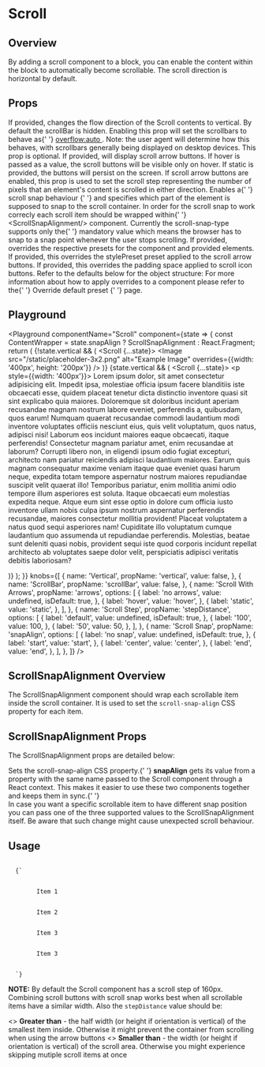 


# Scroll

## Overview

By adding a scroll component to a block, you can enable the content within the block to automatically become scrollable. The scroll direction is horizontal by default.

## Props

<LegacyBlock marginTop="sizing050">
  <Prop name="vertical" type="boolean" default={false}>
    If provided, changes the flow direction of the Scroll contents to vertical.
  </Prop>
  <Prop name="scrollBar" type="boolean" default={false}>
    By default the scrollBar is hidden. Enabling this prop will set the
    scrollbars to behave as{' '}
    <a href="https://developer.mozilla.org/en-US/docs/Web/CSS/overflow">
      overflow:auto
    </a>
    . Note: the user agent will determine how this behaves, with scrollbars
    generally being displayed on desktop devices.
  </Prop>
  <Prop name="arrows" type="'hover' | 'static'" default="undefined">
    This prop is optional. If provided, will display scroll arrow buttons. If
    <InlineCode>hover</InlineCode> is passed as a value, the scroll buttons will be visible only on
    hover. If <InlineCode>static</InlineCode> is provided, the buttons will persist on the screen.
  </Prop>
  <Prop name="stepDistance" type="number" default="160">
    If scroll arrow buttons are enabled, this prop is used to set the scroll
    step representing the number of pixels that an element's content is scrolled
    in either direction.
  </Prop>
  <Prop name="snapAlign" type="'start' | 'center' | 'end'">
    Enables a{' '}
    <Link href="https://developer.mozilla.org/en-US/docs/Web/CSS/scroll-snap-type">
      scroll snap behaviour
    </Link>{' '}
    and specifies which part of the element is supposed to snap to the scroll
    container. In order for the scroll snap to work correcly each scroll item
    should be wrapped within{' '}
    <InlineCode>&lt;ScrollSnapAlignment/&gt;</InlineCode> component. Currently
    the <InlineCode>scroll-snap-type</InlineCode> supports only the{' '}
    <InlineCode>mandatory</InlineCode> value which means the browser has to snap
    to a snap point whenever the user stops scrolling.
  </Prop>
  <Prop name="overrides" type="object">
    If provided, overrides the respective presets for the component and provided
    elements.
    <Prop name="arrows" type="object">
      <Prop name="stylePreset" type="MQ<string>">
        If provided, this overrides the stylePreset preset applied to the scroll
        arrow buttons.
      </Prop>
      <Prop name="spaceInset" type="MQ<string>">
        If provided, this overrides the padding space applied to scroll icon
        buttons.
      </Prop>
    </Prop>
    Refer to the defaults below for the object structure:
    <CodeFromDefaultPresets componentName="scroll" />
    For more information about how to apply overrides to a component please
    refer to the{' '}
    <Link href="/theming/override-default-presets">
      Override default preset
    </Link>{' '}
    page.
  </Prop>
</LegacyBlock>

## Playground

<Playground
  componentName="Scroll"
  component={state => {
    const ContentWrapper = state.snapAlign
      ? ScrollSnapAlignment
      : React.Fragment;
    return (
      <LegacyBlock width="300px" height="200px">
        {!state.vertical && (
          <Scroll {...state}>
            <ContentWrapper>
              <Image
                src="/static/placeholder-3x2.png"
                alt="Example Image"
                overrides={{width: '400px', height: '200px'}}
              />
            </ContentWrapper>
          </Scroll>
        )}
        {state.vertical && (
          <Scroll {...state}>
            <ContentWrapper>
              <p style={{width: '400px'}}>
                Lorem ipsum dolor, sit amet consectetur adipisicing elit.
                Impedit ipsa, molestiae officia ipsum facere blanditiis iste
                obcaecati esse, quidem placeat tenetur dicta distinctio
                inventore quasi sit sint explicabo quia maiores. Doloremque sit
                doloribus incidunt aperiam recusandae magnam nostrum labore
                eveniet, perferendis a, quibusdam, quos earum! Numquam quaerat
                recusandae commodi laudantium modi inventore voluptates officiis
                nesciunt eius, quis velit voluptatum, quos natus, adipisci nisi!
                Laborum eos incidunt maiores eaque obcaecati, itaque
                perferendis! Consectetur magnam pariatur amet, enim recusandae
                at laborum? Corrupti libero non, in eligendi ipsum odio fugiat
                excepturi, architecto nam pariatur reiciendis adipisci
                laudantium maiores. Earum quis magnam consequatur maxime veniam
                itaque quae eveniet quasi harum neque, expedita totam tempore
                aspernatur nostrum maiores repudiandae suscipit velit quaerat
                illo! Temporibus pariatur, enim mollitia animi odio tempore
                illum asperiores est soluta. Itaque obcaecati eum molestias
                expedita neque. Atque eum sint esse optio in dolore cum officia
                iusto inventore ullam nobis culpa ipsum nostrum aspernatur
                perferendis recusandae, maiores consectetur mollitia provident!
                Placeat voluptatem a natus quod sequi asperiores nam! Cupiditate
                illo voluptatum cumque laudantium quo assumenda ut repudiandae
                perferendis. Molestias, beatae sunt deleniti quasi nobis,
                provident sequi iste quod corporis incidunt repellat architecto
                ab voluptates saepe dolor velit, perspiciatis adipisci veritatis
                debitis laboriosam?
              </p>
            </ContentWrapper>
          </Scroll>
        )}
      </LegacyBlock>
    );
  }}
  knobs={[
    {
      name: 'Vertical',
      propName: 'vertical',
      value: false,
    },
    {
      name: 'ScrollBar',
      propName: 'scrollBar',
      value: false,
    },
    {
      name: 'Scroll With Arrows',
      propName: 'arrows',
      options: [
        {
          label: 'no arrows',
          value: undefined,
          isDefault: true,
        },
        {
          label: 'hover',
          value: 'hover',
        },
        {
          label: 'static',
          value: 'static',
        },
      ],
    },
    {
      name: 'Scroll Step',
      propName: 'stepDistance',
      options: [
        {
          label: 'default',
          value: undefined,
          isDefault: true,
        },
        {
          label: '100',
          value: 100,
        },
        {
          label: '50',
          value: 50,
        },
      ],
    },
    {
      name: 'Scroll Snap',
      propName: 'snapAlign',
      options: [
        {
          label: 'no snap',
          value: undefined,
          isDefault: true,
        },
        {
          label: 'start',
          value: 'start',
        },
        {
          label: 'center',
          value: 'center',
        },
        {
          label: 'end',
          value: 'end',
        },
      ],
    },
  ]}
/>

## ScrollSnapAlignment Overview

The ScrollSnapAlignment component should wrap each scrollable item inside the scroll container. It is used to set the `scroll-snap-align` CSS property for each item.

## ScrollSnapAlignment Props

The ScrollSnapAlignment props are detailed below:

<LegacyBlock marginTop="sizing050">
  <Prop name="snapAlign" type="'start' | 'center' | 'end'">
    Sets the <InlineCode>scroll-snap-align</InlineCode> CSS property.{' '}
    <b>snapAlign</b> gets its value from a property with the same name passed to
    the <InlineCode>Scroll</InlineCode> component through a React context. This
    makes it easier to use these two components together and keeps them in sync.{' '}
    <br />
    In case you want a specific scrollable item to have different snap position you
    can pass one of the three supported values to the ScrollSnapAlignment itself.
    Be aware that such change might cause unexpected scroll behaviour.
  </Prop>
</LegacyBlock>

## Usage

<LegacyBlock marginTop="sizing050">
  <ScrollSnap />
</LegacyBlock>

<Code>
  {`<Scroll arrows="static" snapAlign="start">
    <Flex>
      <ScrollSnapAlignment>
        <Box>Item 1</Box>
      </ScrollSnapAlignment>
      <ScrollSnapAlignment>
        <Box>Item 2</Box>
      </ScrollSnapAlignment>
      <ScrollSnapAlignment snapAlign="end">
        <Box>Item 3</Box>
      </ScrollSnapAlignment>
      <ScrollSnapAlignment>
        <Box>Item 3</Box>
      </ScrollSnapAlignment>
    </Flex>
  </Scroll>`}
</Code>

**NOTE:** By default the Scroll component has a scroll step of 160px. Combining scroll buttons with scroll snap works best when all scrollable items have a similar width.
Also the `stepDistance` value should be:

<UnorderedList>
  <>
    <b>Greater than</b> - the half width (or height if orientation is vertical)
    of the smallest item inside. Otherwise it might prevent the container from
    scrolling when using the arrow buttons
  </>
  <>
    <b>Smaller than</b> - the width (or height if orientation is vertical) of
    the scroll area. Otherwise you might experience skipping mutiple scroll
    items at once
  </>
</UnorderedList>
